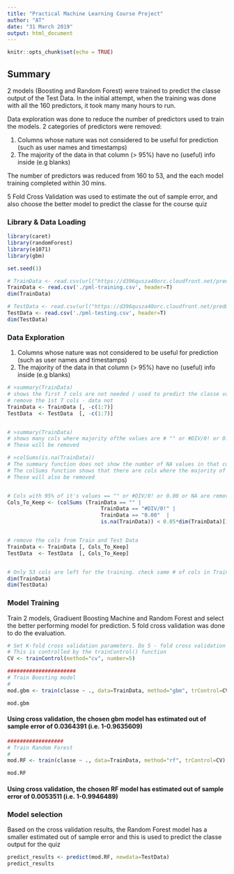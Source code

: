 ---
title: "Practical Machine Learning Course Project"
author: "AT"
date: "31 March 2019"
output: html_document
---

```{r setup, include=FALSE}
knitr::opts_chunk$set(echo = TRUE)
```

## Summary

2 models (Boosting and Random Forest) were trained to predict the classe output of the Test Data.
In the initial attempt, when the training was done with all the 160 predictors, it took many many hours to run.

Data exploration was done to reduce the number of predictors used to train the models.
2 categories of predictors were removed:

1. Columns whose nature was not considered to be useful for prediction (such as user names and timestamps)
2. The majority of the data in that column (> 95%) have no (useful) info inside (e.g blanks)

The number of predictors was reduced from 160 to 53, and the each model training completed within 30 mins.

5 Fold Cross Validation was used to estimate the out of sample error, and also choose the better model to predict the classe for the course quiz


### Library & Data Loading
```{r}
library(caret)
library(randomForest)
library(e1071)
library(gbm)

set.seed(1)

# TrainData <- read.csv(url("https://d396qusza40orc.cloudfront.net/predmachlearn/pml-training.csv"),header=TRUE)
TrainData <- read.csv('./pml-training.csv', header=T)
dim(TrainData)

# TestData <- read.csv(url("https://d396qusza40orc.cloudfront.net/predmachlearn/pml-testing.csv"),header=TRUE)
TestData <- read.csv('./pml-testing.csv', header=T)
dim(TestData)
```

### Data Exploration

1. Columns whose nature was not considered to be useful for prediction (such as user names and timestamps)
2. The majority of the data in that column (> 95%) have no (useful) info inside (e.g blanks)


```{r}
# >summary(TrainData) 
# shows the first 7 cols are not needed / used to predict the classe value 
# remove the 1st 7 cols - data not 
TrainData <- TrainData [, -c(1:7)]
TestData  <- TestData  [, -c(1:7)]


# >summary(TrainData) 
# shows many cols where majority ofthe values are # "" or #DIV/0! or 0.00. 
# These will be removed

# >colSums(is.na(TrainData))
# The summary function does not show the number of NA values in that col
# The colSums function shows that there are cols where the majority of the values are 'NA' 
# These will also be removed


# Cols with 95% of it's values == "" or #DIV/0! or 0.00 or NA are removed
Cols_To_Keep <- (colSums (TrainData == "" | 
                              TrainData == "#DIV/0!" | 
                              TrainData == "0.00"  | 
                              is.na(TrainData)) < 0.05*dim(TrainData)[1])


# remove the cols from Train and Test Data
TrainData <- TrainData [, Cols_To_Keep]
TestData  <- TestData  [, Cols_To_Keep]


# Only 53 cols are left for the training. check same # of cols in Train and Test Data
dim(TrainData)
dim(TestData)
```

### Model Training

Train 2 models, Gradiuent Boosting Machine and Random Forest and select the better performing model for prediction. 5 fold cross validation was done to do the evaluation.

``` {r} 
# Set K-fold cross validation parameters. Do 5 - fold cross validation
# This is controlled by the trainControl() function
CV <- trainControl(method="cv", number=5)
```

``` {r echo=T, results='hide'}
######################
# Train Boosting model
#
mod.gbm <- train(classe ~ ., data=TrainData, method="gbm", trControl=CV)
```

```{r}
mod.gbm
```

#### Using cross validation, the chosen gbm model has estimated out of sample error of 0.0364391     (i.e. 1-0.9635609)

```{r echo=T, results='hide'}
##################
# Train Random Forest
#
mod.RF <- train(classe ~ ., data=TrainData, method="rf", trControl=CV)
```

```{r}
mod.RF
```
#### Using cross validation, the chosen RF model has estimated out of sample error of 0.0053511     (i.e. 1-0.9946489)

### Model selection

Based on the cross validation results, the Random Forest model has a smaller estimated out of sample error and this is used  to predict the classe output for the quiz

```{r}
predict_results <- predict(mod.RF, newdata=TestData)
predict_results
```

